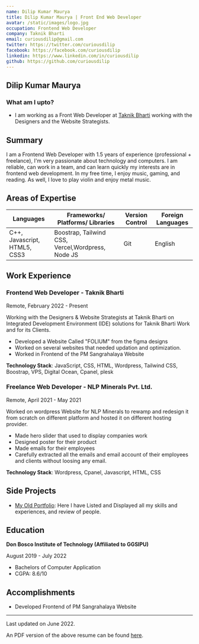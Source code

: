 ```yaml
---
name: Dilip Kumar Maurya
title: Dilip Kumar Maurya | Front End Web Developer
avatar: /static/images/logo.jpg
occupation: Frontend Web Developer
company: Taknik Bharti
email: curiousdilip@gmail.com
twitter: https://twitter.com/curiousdilip
facebook: https://facebook.com/curiousdilip
linkedin: https://www.linkedin.com/in/curiousdilip
github: https://github.com/curiousdilip
---
```


## Dilip Kumar Maurya

### What am I upto?

- I am working as a Front Web Developer at [Taknik Bharti](http://www.taknikbharti.com) working with the Designers and the Website Strategists.

## Summary

I am a Frontend Web Developer with 1.5 years of experience (professional + freelance), I'm very passionate about technology and computers. I am reliable, can work in a team, and can learn quickly my interests are in frontend web development. In my free time, I enjoy music, gaming, and reading. As well, I love to play violin and enjoy metal music.

## Areas of Expertise

|Languages|Frameworks/ Platforms/ Libraries|Version Control|Foreign Languages|
|--|--|--|--|
| C++, Javascript, HTML5, CSS3 |Boostrap, Tailwind CSS, Vercel,Wordpress, Node JS|Git|English|

## Work Experience

### Frontend Web Developer - Taknik Bharti

Remote, February 2022 - Present

Working with the Designers & Website Strategists at Taknik Bharti on Integrated Development Environment (IDE) solutions for Taknik Bharti Work and for its Clients.

-   Developed a Website Called "FOLIUM" from the figma designs
-   Worked on several websites that needed updation and optimization.
-   Worked in Frontend of the PM Sangrahalaya Website

**Technology Stack**: JavaScript, CSS, HTML, Wordpress, Tailwind CSS, Boostrap, VPS, Digital Ocean, Cpanel, plesk

### Freelance Web Developer - NLP Minerals Pvt. Ltd.

Remote, April 2021 - May 2021

Worked on wordpress Website for NLP Minerals to rewamp and redesign it from scratch on different platform and hosted it on different hosting provider.

- Made hero slider that used to display companies work
- Designed poster for their product
- Made emails for their employees
- Carefully extracted all the emails and email account of their employees and clients without loosing any email.  

**Technology Stack**: Wordpress, Cpanel, Javascript, HTML, CSS

## Side Projects

- [My Old Portfolio](https://github.com/curiousdilip/myCV): Here I have Listed and Displayed all my skills and experiences, and review of people.

## Education

**Don Bosco Institute of Technology (Affiliated to GGSIPU)**

August 2019 - July 2022

-   Bachelors of Computer Application
-   CGPA: 8.6/10

## Accomplishments

-  Developed Frontend of PM Sangrahalaya Website

---

Last updated on June 2022.

An  PDF version of the above resume can be found [here](https://curiousdilip.github.io/resume/).